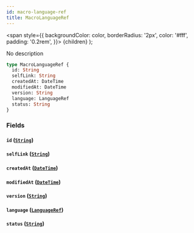 ```yaml
---
id: macro-language-ref
title: MacroLanguageRef
---
```


<span
style={{
      backgroundColor: color,
      borderRadius: '2px',
      color: '#fff',
      padding: '0.2rem',
    }}>
{children}
</span>
);

No description

```graphql
type MacroLanguageRef {
  id: String
  selfLink: String
  createdAt: DateTime
  modifiedAt: DateTime
  version: String
  language: LanguageRef
  status: String
}
```

### Fields

#### `id` ([`String`](/docs/schema/scalars/string))

#### `selfLink` ([`String`](/docs/schema/scalars/string))

#### `createdAt` ([`DateTime`](/docs/schema/scalars/date-time))

#### `modifiedAt` ([`DateTime`](/docs/schema/scalars/date-time))

#### `version` ([`String`](/docs/schema/scalars/string))

#### `language` ([`LanguageRef`](/docs/schema/inputs/language-ref))

#### `status` ([`String`](/docs/schema/scalars/string))

